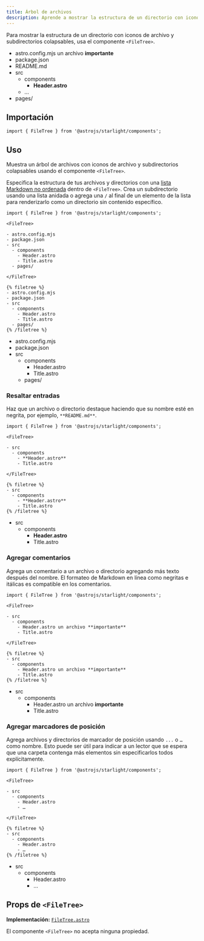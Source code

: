 ```yaml
---
title: Árbol de archivos
description: Aprende a mostrar la estructura de un directorio con iconos de archivo y subdirectorios colapsables en Starlight.
---
```



Para mostrar la estructura de un directorio con iconos de archivo y subdirectorios colapsables, usa el componente `<FileTree>`.


<Preview>

<FileTree slot="preview">

- astro.config.mjs un archivo **importante**
- package.json
- README.md
- src
  - components
    - **Header.astro**
  - …
- pages/

</FileTree>

</Preview>

## Importación

```tsx
import { FileTree } from '@astrojs/starlight/components';
```

## Uso

Muestra un árbol de archivos con iconos de archivo y subdirectorios colapsables usando el componente `<FileTree>`.

Especifica la estructura de tus archivos y directorios con una [lista Markdown no ordenada](https://www.markdownguide.org/basic-syntax/#unordered-lists) dentro de `<FileTree>`.
Crea un subdirectorio usando una lista anidada o agrega una `/` al final de un elemento de la lista para renderizarlo como un directorio sin contenido específico.

<Preview>

```mdx
import { FileTree } from '@astrojs/starlight/components';

<FileTree>

- astro.config.mjs
- package.json
- src
  - components
    - Header.astro
    - Title.astro
  - pages/

</FileTree>
```

<Fragment slot="markdoc">

```markdoc
{% filetree %}
- astro.config.mjs
- package.json
- src
  - components
    - Header.astro
    - Title.astro
  - pages/
{% /filetree %}
```

</Fragment>

<FileTree slot="preview">

- astro.config.mjs
- package.json
- src
  - components
    - Header.astro
    - Title.astro
  - pages/

</FileTree>

</Preview>

### Resaltar entradas

Haz que un archivo o directorio destaque haciendo que su nombre esté en negrita, por ejemplo, `**README.md**`.

<Preview>

```mdx {7}
import { FileTree } from '@astrojs/starlight/components';

<FileTree>

- src
  - components
    - **Header.astro**
    - Title.astro

</FileTree>
```

<Fragment slot="markdoc">

```markdoc {4}
{% filetree %}
- src
  - components
    - **Header.astro**
    - Title.astro
{% /filetree %}
```

</Fragment>

<FileTree slot="preview">

- src
  - components
    - **Header.astro**
    - Title.astro

</FileTree>

</Preview>

### Agregar comentarios

Agrega un comentario a un archivo o directorio agregando más texto después del nombre.
El formateo de Markdown en línea como negritas e itálicas es compatible en los comentarios.

<Preview>

```mdx {7}
import { FileTree } from '@astrojs/starlight/components';

<FileTree>

- src
  - components
    - Header.astro un archivo **importante**
    - Title.astro

</FileTree>
```

<Fragment slot="markdoc">

```markdoc {4}
{% filetree %}
- src
  - components
    - Header.astro un archivo **importante**
    - Title.astro
{% /filetree %}
```

</Fragment>

<FileTree slot="preview">

- src
  - components
    - Header.astro un archivo **importante**
    - Title.astro

</FileTree>

</Preview>

### Agregar marcadores de posición

Agrega archivos y directorios de marcador de posición usando `...` o `…` como nombre.
Esto puede ser útil para indicar a un lector que se espera que una carpeta contenga más elementos sin especificarlos todos explícitamente.

<Preview>

```mdx {8}
import { FileTree } from '@astrojs/starlight/components';

<FileTree>

- src
  - components
    - Header.astro
    - …

</FileTree>
```

<Fragment slot="markdoc">

```markdoc {5}
{% filetree %}
- src
  - components
    - Header.astro
    - …
{% /filetree %}
```

</Fragment>

<FileTree slot="preview">

- src
  - components
    - Header.astro
    - …

</FileTree>

</Preview>

## Props de `<FileTree>`

**Implementación:** [`FileTree.astro`](https://github.com/withastro/starlight/blob/main/packages/starlight/user-components/FileTree.astro)

El componente `<FileTree>` no acepta ninguna propiedad.
